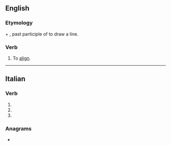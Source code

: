 ==English==

===Etymology===
{{etyl|la|en}} {{lena}} {{m|la|ad}} + {{m|la|lineatus}}, past participle of {{m|la|lineare}} to draw a line.

===Verb===
{{en-verb}}

# To [[align]].
#: {{rfquotek|en|Herschel}}

{{Webster 1913}}

----

==Italian==

===Verb===
{{head|it|verb form|cat2=past participle forms}}

# {{inflection of|it|allineare||2|p|pres|indc}}
# {{inflection of|it|allineare||2|p|impr}}
# {{feminine plural of|it|allineato}}

===Anagrams===
* {{anagrams|it|a=aaeeillnt|alleniate|anelliate}}